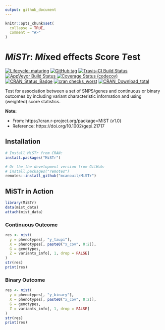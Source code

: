 ```yaml
---
output: github_document
---
```


<!-- README.md is generated from README.Rmd. Please edit that file -->

```r
knitr::opts_chunk$set(
  collapse = TRUE,
  comment = "#>"
)
```

# *MiSTr*: *Mi*xed effects *S*core *T*est

<!-- badges: start -->
[![Lifecycle: maturing](https://img.shields.io/badge/lifecycle-stable-brightgreen.svg)](https://www.tidyverse.org/lifecycle/#stable)
[![GitHub tag](https://img.shields.io/github/tag/mcanouil/MiSTr.svg?label=latest tag)](https://github.com/mcanouil/MiSTr)
[![Travis-CI Build Status](https://travis-ci.org/mcanouil/MiSTr.svg?branch=master)](https://travis-ci.org/mcanouil/MiSTr)
[![AppVeyor Build Status](https://ci.appveyor.com/api/projects/status/github/mcanouil/MiSTr?branch=master&svg=true)](https://ci.appveyor.com/project/mcanouil/MiSTr)
[![Coverage Status (codecov)](https://codecov.io/gh/mcanouil/MiSTr/branch/master/graph/badge.svg)](https://codecov.io/gh/mcanouil/MiSTr)
[![CRAN_Status_Badge](https://www.r-pkg.org/badges/version-ago/MiSTr)](https://cran.r-project.org/package=MiSTr)
[![cran checks_worst](https://cranchecks.info/badges/worst/MiSTr)](https://cran.r-project.org/web/checks/check_results_MiSTr.html)
[![CRAN_Download_total](https://cranlogs.r-pkg.org/badges/MiSTr)](https://cran.r-project.org/package=MiSTr)
<!--[![cran checks_summary](https://cranchecks.info/badges/summary/MiSTr)](https://cran.r-project.org/web/checks/check_results_MiSTr.html)-->
<!--[![CRAN_Download_month](https://cranlogs.r-pkg.org/badges/MiSTr?color=brightgreen)](https://cran.r-project.org/package=MiSTr)-->
<!--[![Coverage Status (coveralls)](https://coveralls.io/repos/github/mcanouil/MiSTr/badge.svg?branch=master)](https://coveralls.io/github/mcanouil/MiSTr?branch=master)-->
<!-- badges: end -->

Test for association between a set of SNPS/genes and continuous or binary outcomes by including variant characteristic information and using (weighted) score statistics.

**Note:**

* From: https://cran.r-project.org/package=MiST (v1.0)
* Reference: https://doi.org/10.1002/gepi.21717

## Installation

```r
# Install MiSTr from CRAN:
install.packages("MiSTr")

# Or the the development version from GitHub:
# install.packages("remotes")
remotes::install_github("mcanouil/MiSTr")
```

## MiSTr in Action

```r
library(MiSTr)
data(mist_data)
attach(mist_data)
```

### Continuous Outcome

```r
res <- mist(
  y = phenotypes[, "y_taupi"],
  X = phenotypes[, paste0("x_cov", 0:2)],
  G = genotypes,
  Z = variants_info[, 1, drop = FALSE]
)
str(res)
print(res)
```

### Binary Outcome

```r
res <- mist(
  y = phenotypes[, "y_binary"],
  X = phenotypes[, paste0("x_cov", 0:2)],
  G = genotypes,
  Z = variants_info[, 1, drop = FALSE]
)
str(res)
print(res)
```
